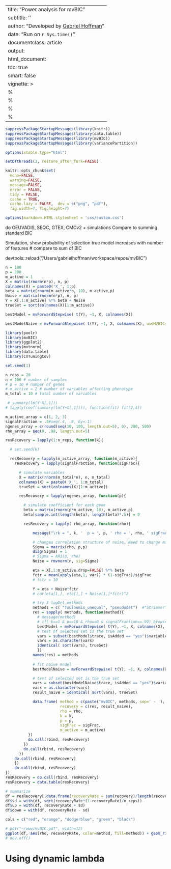 
---
title: "Power analysis for mvBIC"
subtitle: ''
author: "Developed by [Gabriel Hoffman](http://gabrielhoffman.github.io/)"
date: "Run on `r Sys.time()`"
documentclass: article
output: 
  html_document:
  toc: true
  smart: false
vignette: >
  %\VignetteIndexEntry{Gene set enrichment from genomic intervals}
  %\VignetteEngine{knitr::rmarkdown}
  %\VignetteEncoding{UTF-8}
  %\usepackage[utf8]{inputenc}
---

<!--- 
# devtools::install_github('GabrielHoffman/pinnacle', auth_token='f74018151cf7c902b57aa023b2737190e9bc0400')

R CMD INSTALL -l $R_LIBS_USER ../

source ~/.bash_profile
cd /hpc/users/hoffmg01/build2/mvBIC/vignette
module load R/3.6.0 pandoc openssl boost git
git pull origin dev
alias R='R --quiet --no-save --no-restore-data'
R

# Sys.setenv(GITHUB_PAT = "f74018151cf7c902b57aa023b2737190e9bc0400")

devtools::reload("/Users/gabrielhoffman/workspace/repos/mvBIC")



rmarkdown::render("sims.Rmd", output_dir='./', intermediates_dir='./')



# run analysis
# cd /Users/gabrielhoffman/workspace/repos/mvBIC/vignettes
# cd /hpc/users/hoffmg01/build2/mvBIC/vignettes

# rm -fr sims_*
 --->

```r
suppressPackageStartupMessages(library(knitr))
suppressPackageStartupMessages(library(data.table))
suppressPackageStartupMessages(library(mvBIC))
suppressPackageStartupMessages(library(variancePartition))

options(xtable.type="html")

setDTthreads(3, restore_after_fork=FALSE)

knitr::opts_chunk$set(
  echo=FALSE,
  warning=FALSE,
  message=FALSE,
  error = FALSE,
  tidy = FALSE,
  cache = TRUE,
  cache.lazy = FALSE,  dev = c("png", "pdf"), 
  fig.width=7, fig.height=7)

options(markdown.HTML.stylesheet = 'css/custom.css')
```

do GEUVADIS, SEQC, GTEX, CMCv2 + simulations
Compare to summing standard BIC

Simulation, show probability of selection true model increases with number of features 
# compare to sum of BIC


devtools::reload("/Users/gabrielhoffman/workspace/repos/mvBIC")

```r
n = 100
p = 200
m_active = 1
X = matrix(rnorm(n*p), n, p)
colnames(X) = paste0('X_', 1:p)
beta = matrix(rnorm(m_active*p, 10), m_active,p)
Noise = matrix(rnorm(n*p), n, p)
Y = X[,1:m_active] %*% beta + Noise
trueSet = sort(colnames(X)[1:m_active])

bestModel = mvForwardStepwise( t(Y), ~1, X, colnames(X))

bestModelNaive = mvForwardStepwise( t(Y), ~1, X, colnames(X), useMVBIC=FALSE)
```


```r
library(poolr)
library(mvBIC)
library(ggplot2)
library(mvtnorm)
library(data.table)
library(CVTuningCov)

set.seed(1)

n_reps = 20   
n = 100 # number of samples
# p = 10 # number of genes
# m_active = 2 # number of variables affecting phenotype
m_total = 10 # total number of variables

 # summary(lm(Y~X[,1]))
# lapply(coef(summary(lm(Y~X[,1]))), function(fit) fit[2,4])

m_active_array = c(1, 2, 3)
signalFraction = .8#seq(.4, .8, by=.1)
ngenes_array = c(round(seq(10, 100, length.out=5), 0), 200, 500)
rho_array = seq(0, .98, length.out=5)

resRecovery = lapply(1:n_reps, function(k){

  # set.seed(k)

  resRecovery = lapply(m_active_array, function(m_active){
    resRecovery = lapply(signalFraction, function(sigFrac){

      # simulate variables
      X = matrix(rnorm(m_total*n), n, m_total)
      colnames(X) = paste0('X_', 1:m_total)
      trueSet = sort(colnames(X)[1:m_active])

      resRecovery = lapply(ngenes_array, function(p){

        # simulate coefficient for each gene
        beta = matrix(rnorm(p*m_active, 10), m_active,p)
        beta[sample.int(length(beta), length(beta)*.5)] = 0 

        resRecovery = lapply( rho_array, function(rho){

            message("\rk = ", k, '  p = ', p, ' rho = ', rho, ' sigFrac =  ', sigFrac,  ' m_active = ', m_active, '        ')  

            # changes correlation structure of noise. Need to change magnitude
            Sigma = matrix(rho, p,p)
            diag(Sigma) = 1
            # Sigma = AR1(p, rho)
            Noise = rmvnorm(n, sig=Sigma)

            eta = X[,1:m_active,drop=FALSE] %*% beta 
            fctr = mean(apply(eta,1, var)) * (1-sigFrac)/sigFrac
            # fctr = 10

            Y = eta + Noise*fctr
            # cor(eta[1,], eta[1,] + Noise[1,]*fctr)^2

            # try 3 logDet methods
            methods = c( "Touloumis_unequal", "pseudodet")  #"Strimmer" "Touloumis_equal"
            res = sapply( methods, function(method){
              # message(method)
              # if( k==1 & p==10 & rho==0 & signalFraction==.99) browser()
              bestModel = mvForwardStepwise( t(Y), ~1, X, colnames(X), verbose=FALSE, logDetMethod=method)
              # test of selected set is the true set
              vars = subset(bestModel$trace, isAdded == "yes")$variable
              vars = as.character(vars)
              identical( sort(vars), trueSet)
              })
            names(res) = methods
          
            # fit naive model
            bestModelNaive = mvForwardStepwise( t(Y), ~1, X, colnames(X), useMVBIC=FALSE, verbose=FALSE)

            # test of selected set is the true set
            vars = subset(bestModelNaive$trace, isAdded == "yes")$variable
            vars = as.character(vars)
            result_naive = identical( sort(vars), trueSet)

            data.frame( method = c(paste("mvBIC", methods, sep=' - '), 'naive'),
                        recovery = c(res, result_naive),
                        rho = rho,
                        k = k,
                        p = p,
                        sigFrac = sigFrac,
                        m_active = m_active)
          })
          do.call(rbind, resRecovery)
        })
        do.call(rbind, resRecovery)
      })
    do.call(rbind, resRecovery)
    })
    do.call(rbind, resRecovery)
})
resRecovery = do.call(rbind, resRecovery)
resRecovery = data.table(resRecovery)
```

```r
# summarize 
df = resRecovery[,data.frame(recoveryRate = sum(recovery)/length(recovery)),by=c('rho', 'p', 'sigFrac', 'm_active','method')]
df$sd = with(df, sqrt(recoveryRate*(1-recoveryRate)/n_reps))
df$up = with(df, recoveryRate + sd)
df$down = with(df, recoveryRate - sd)

cols = c("red", "orange", "dodgerblue", "green", "black")

# pdf("~/www/mvBIC.pdf", width=12)
ggplot(df, aes(rho, recoveryRate, color=method, fill=method)) + geom_ribbon(aes(ymin=down, ymax=up), alpha=.3, linetype=0) + geom_line() + geom_point() + scale_color_manual("Method", values = cols ) + scale_fill_manual("Method", values = cols ) + xlab(bquote(Correlation~(rho))) + ylab("Power to recover true model") + theme_bw() + theme(aspect.ratio=1) + ylim(0, 1) + facet_wrap(~m_active+p, ncol=length(ngenes_array)  )
# dev.off()
```

# Using dynamic lambda


<!---

# naive
mvBIC_fit( t(Y), ~ X_1 + X, X, useMVBIC=FALSE)
mvBIC_fit( t(Y), ~ 1, X, useMVBIC=FALSE)

method = "Touloumis_unequal"
# method="pseu"
res1 = mvBIC_fit( t(scale(Y)), ~ X_1, X, logDetMethod=method, lambda=lambda)
res1@params
res2 = mvBIC_fit( t(scale(Y)), ~ 1, X, logDetMethod=method, lambda=lambda)
res2@params
res1-res2




residMatrix1 = t(residuals(lm(scale(Y) ~ X_1, data=as.data.frame(X))))
residMatrix2 = t(residuals(lm(scale(Y) ~ 1, data=as.data.frame(X))))


mvBIC:::mvBIC_from_residuals( residMatrix1, 3, lambda=0.317 )
mvBIC:::mvBIC_from_residuals( residMatrix2, 2, lambda=0.317 )

rlogDet( residMatrix1, method="Touloumis_unequal" )
rlogDet( residMatrix2, method="Touloumis_unequal" )

rlogDet( residMatrix1, method="Touloumis_equal" )
rlogDet( residMatrix2, method="Touloumis_equal" )

rlogDet( residMatrix1, method="Str" )
rlogDet( residMatrix2, method="Str" )

rlogDet( residMatrix1, method="pseudo" )
rlogDet( residMatrix2, method="pseudo" )

d1 = svd(residMatrix1)$d^2 
d2 = svd(residMatrix2)$d^2 
# plot(d1, d2, log="xy")

a = sum(log(d1))
b = sum(log(d2))

v = sapply( 1:100, function(k){
  a = sum(log(d1[1:k]))
  b = sum(log(d2[1:k]))
  a-b
})
plot(v)


d1[1:3]
adjusted_eigen_values(residMatrix1, method="p")[1:3]


d1 = d1[1:99]
d2 = d2[1:99]

sum(log(d1))*100 - sum(log(d2))*100




res = shrinkcovmat.equal_lambda( residMatrix2 )
# lambda = res$lambda_hat
lambda = 0.3707678
ev_return = (1-lambda) * ev + lambda * res$nu_hat





library(denoiseR)

sig = estim_sigma(residMatrix1, method = "MAD")

res1 = optishrink( residMatrix1, sigma = sig, method = "ASYMPT", k=ncol(residMatrix1)-1)
sum(log(res1$singval^2))

res2 = optishrink( residMatrix2, sigma = sig, method = "ASYMPT", k=ncol(residMatrix1)-1)
sum(log(res2$singval^2))

plot(svd(residMatrix1)$d, svd(residMatrix2)$d)
plot(res1$singval[1:19], res2$singval[1:19])
abline(0,1, col="red")

# Compute delta BIC directly


res = optishrink( residMatrix1 - residMatrix2, method="ASYMPT")

d = svd(residMatrix1 - residMatrix2)$d
sum(2*log(d[1]))

d1 = svd(residMatrix1)$d^2
d2 = svd(residMatrix2)$d^2
adjusted_eigen_values( residMatrix1, method = "p")[1:3]


sum(log(d1)) - sum(log(d2)) 


C = tcrossprod(residMatrix2)
eigen(C)$values[1:4]

svd(residMatrix2)$d[1:4]^2






res = shrinkcovmat.identity(residMatrix1)
str(res)








bestModel = mvForwardStepwise( t(Y), ~1, X, colnames(X)[1:10])

method = "rlogDet"

a = mvBIC_fit(t(Y), ~ X_3 , X, verbose=TRUE, logDetMethod = method)
b = mvBIC_fit(t(Y), ~ X_10 + X_5 + X_9, X, verbose=TRUE, logDetMethod = method)
as.numeric(a - b)    


a = mvBIC_fit(t(svd(Y)$u), ~ X_3 , X, verbose=TRUE, logDetMethod = method)
b = mvBIC_fit(t(svd(Y)$u), ~ X_10 + X_5 + X_9, X, verbose=TRUE, logDetMethod = method)
as.numeric(a - b)    


a = mvBIC_fit(t(svd(Y)$u), ~ X_3 , X, verbose=TRUE, useMVBIC=FALSE, logDetMethod = method)
b = mvBIC_fit(t(svd(Y)$u), ~ X_10 + X_5 + X_9, X, verbose=TRUE, useMVBIC=FALSE, logDetMethod = method)
as.numeric(a - b)    




library(maotai)

n = 5
p = 10
Y = matrix(rnorm(n*p), n, p)

evalues = svd(Y)$d^2
sum(log(evalues[evalues > 1e-10]))

C = crossprod(Y)
evalues = eigen(C)$values
sum(log(evalues[evalues > 1e-10]))

log(pdeterminant(C))





n = 1000
p = 50
A = cor(matrix(rnorm(p*n),ncol=n))   # (n x n) matrix
k = as.double(Matrix::rankMatrix(A)) # rank of A


evalues = eigen(A)$values
pdet = sum(log(evalues[evalues > 1e-5]))

# smallest eigen-value
# (1-sqrt(n/p))^2
# evalues[p-1]

# x = p:n
# plot(x, (1-sqrt(n/x))^2)

# iterative computation
ntry = 11
del.vec = exp(-(1:ntry))
det.vec = rep(0,ntry)
for (i in 1:ntry){
  del = del.vec[i]
  # det.vec[i] = det(A+del*diag(n))/(del^(n-k))
  det.vec[i] = determinant(A+diag(del,n))$modulus[1] - (n-k)*log(del)
}

# visualize the results
opar <- par(no.readonly=TRUE)
plot(log(del.vec), det.vec, main=paste("true rank is ",k," out of ",n,sep=""),"b", xlab="iterations")
abline(h=pdet,col="red",lwd=1.2)
par(opar)


min(eigen(A+diag(del,n))$values)



finite sample size estimator for log det


n = 200

res = lapply( seq(20, 5*n, length.out=10), function(p){

  logDet = sapply(1:10, function(i){
    A = cor(matrix(rnorm(p*n),ncol=n))  
    determinant(A)$modulus[1]
    })
  data.frame(logDet, p)
})
res = do.call(rbind, res)

ggplot(res, aes(p, logDet)) + geom_point() + theme_bw()


library(corpcor)
library(HiDimDA)

n = 500
p = 30
X = matrix(rnorm(p*n),ncol=n)
A = cor(X)   # (n x n) matrix

res = ShrnkSigE( df=p-1, n, min(n,p-1), Sigma=A, Trgt = "Idntty")
res$Intst

evalues = eigen(A)$values
sum(log(evalues[evalues > 1e-10]))

sum(log(res$D))

sum(log(eigen(res)$values))

plot(eigen(A)$values, eigen(res)$values)

C = cov2cor(A)
ev = eigen(C)$values

get_lambda = function(ev, n, p){
  a = sum(ev^2) + sum(ev)^2
  b = n * sum(ev^2) + (p-n+1)/p * sum(ev)^2
  a / b
}
lambda = get_lambda(ev, n, p)

sum(log(ev*(1-lambda) + lambda))

sum(log(ev))


estimate.lambda(X)
 c = cor.shrink(X)
 attr(c, "lambda")



library(clusterGeneration)
library(mvtnorm)
library(corpcor)
library(HiDimDA)
library(TAS)
library(ShrinkCovMat)
library(ggplot2)
library(reshape2)
library(Rfast)



estLogDet = function( X, method, scale=TRUE){
  
  p = nrow(X)
  n = ncol(X)

  if( scale ){
      # A = cor(X)   # (n x n) matrix
    X_std = scale(X)/sqrt(p-1)
  }else{
    X_std = X
  }

  rnk = min(n, p-1)
  # ev = eigen(A)$values
  ev = svd(X_std)$d[1:rnk]^2

  if( method == "Strimmer"){
    lambda = estimate.lambda(X, verbose=FALSE)
    ev_shrink = (ev*(1-lambda) + lambda)
    ev_hat = c(ev_shrink, rep(lambda, n-length(ev_shrink)))
  }else if( method == "gcShrink"){
    suppressWarnings({
    res = gcShrink(t(X), var=1, cor=1, plot=FALSE)
    })
    lambda = res$optimalpha
    ev_gc = ev*(1-lambda) + lambda
    ev_hat = c(ev_gc, rep(lambda, n-length(ev_gc)))
  }else if( method == "ShrinkCovMat"){
  
    res = shrinkcovmat.identity(t(X), centered=FALSE)
    lambda_hat = res$lambdahat

    ev_shrink2 = (ev*(1-lambda_hat) + lambda_hat)
    ev_hat = c(ev_shrink2, rep(lambda_hat, n-length(ev_shrink2)))
  }else if( method == "ShrnkSigE"){

    res = ShrnkSigE( df=p-1, n, min(n,p-1), Sigma=cor(X), Trgt = "Idntty")
    lambda = ifelse("Intst" %in% names(res), res$Intst, 0)

    ev_gc = ev*(1-lambda) + lambda
    ev_hat = c(ev_gc, rep(lambda, n-length(ev_gc)))
  }else if(method == "rlogDet"){
    ev_hat = rlogDet(X)
  }else if(method == "population"){
    ev_hat = ev
  }else{
    stop("Method not found")
  }

  ev_hat
}


# 
useFast = FALSE
# n = 1000
p_array = c(seq(50, 100, by=20), seq(120,300, by=30))
# n_array = c(seq(4, 1500, by=100), seq(2000, 10000, by=500))
n_array = c(seq(4, 1000, by=100))


res = lapply( n_array, function(n){
  cat("\rn = ", n, '      ')
  res = lapply( p_array, function(p){

    if( useFast ){
      # construct data from eigen values
      # evTrue = eigen(Sigma)$values
      evTrue = sort(runif(n, 1, 1), decreasing=TRUE)
      Q <- clusterGeneration:::genOrthogonal(n) 
      # Sigma <- Q %*% diag(evTrue) %*% t(Q)
      # evTrue[1:3]
      # 
      # R = t(Q %*% (t(Q) * sqrt(pmax(evTrue, 0))))
      R = crossprod(sweep(Q, 1, evTrue,FUN="*"), Q)

      X = matrnorm(p, n) %*% R
      # crossprod(X)/p

    }else{
      # Generate correlation directly
      Sigma = cov2cor(genPositiveDefMat(n, ratioLambda=100, lambdaLow=30)$Sigma)
      evTrue = eigen(Sigma)$values
      X = mvtnorm::rmvnorm(p, sig=Sigma)
    }
   
    # logDet
    res = data.frame( n = n,
                      p = p,
                      True          = sum(log(evTrue)),
                      Population    = sum(log(estLogDet(X, "population"))),
                      # Strimmer      = sum(log(estLogDet(X, "Strimmer"))),
                      Strimmer       = rlogDet(X, "Strimmer"),
                      Touloumis       = rlogDet(X, "Touloumis"))
                      # gcShrink      = sum(log(estLogDet(X, "gcShrink"))),
                      # ShrinkCovMat  = sum(log(estLogDet(X, "ShrinkCovMat"))))
                      # ShrnkSigE     = sum(log(estLogDet(X, "ShrnkSigE"))))
    res

  })
  res = do.call(rbind, res)
})
res = do.call(rbind, res)

res2 = res
idx = colnames(res2) %in% c('n', 'p', 'True')
res2 = cbind(n=res2$n, p=res2$p, (res2[,!idx] - res$True))
df = melt(res2, id.vars=c('n', 'p'))

pdf("~/www/mvBIC.pdf")
ggplot(subset(df, variable!="Population"), aes(n, value, color=variable)) + geom_point() + theme_bw() + theme(aspect.ratio=1) + ylab("Percent error") + facet_wrap(~p)
dev.off()




fig1 = ggplot(res, aes(True, Strimmer)) + geom_point( ) + theme_bw() + theme(aspect.ratio=1) + ylab("Percent error")
fig2 = ggplot(res, aes(True, Touloumis)) + geom_point( ) + theme_bw() + theme(aspect.ratio=1) + ylab("Percent error")

plot_grid(fig1, fig2)












# plot(evTrue, ylim= range(c(evTrue, ev, ev_shrink, ev_gc)))
# points(ev,col="red")
# points(ev_shrink,col="blue")
# points(ev_gc,col="green")

# logDet
sum(log(evTrue))
sum(log(ev[1:(p-1)]))
sum(log(ev_shrink))
sum(log(ev_gc))
rlogDet( X )


sum(log(ev_shrink2))





target = diag(1,n)

obj = optimize( function(alpha) logML(t(X), target, alpha), interval=c(1e-6, 1-1e-6), tol=1e-6, maximum=TRUE)





phase2_formula <- "~Dx.Tissue + (1 | Individual_ID) + RIN2 + (1 | Institution) + ageOfDeath + RIN + PMI + EV.1 + (1 | Reported_Gender) + EV.2 + EV.3 + EV.4"
phase3 <- mvBIC::mvForwardStepwise(exprObj = subset_CQN[1:10,],
                         baseFormula = phase2_formula, 
                         data = COVARIATES,
                         variables = array(c("scale(IntragenicRate)", "scale(IntronicRate)","IntergenicRate)","scale(rRNARate)", "scale(TotalReads)", "scale(GenesDetected)", "scale(MappedReads)")))


y = subset_CQN[1,]
phase2_formula <- "y~Dx.Tissue + (1 | Individual_ID) + RIN2 + (1 | Institution) + ageOfDeath + RIN + PMI + EV.1 + (1 | Reported_Gender) + EV.2 + EV.3 + EV.4 + scale(TotalReads)"

fit = lme4::lmer(phase2_formula, COVARIATES)


--->













